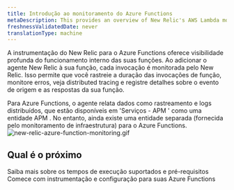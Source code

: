 ```yaml
---
title: Introdução ao monitoramento do Azure Functions
metaDescription: This provides an overview of New Relic's AWS Lambda monitoring and details how to link your accounts.
freshnessValidatedDate: never
translationType: machine
---
```


A instrumentação do New Relic para o Azure Functions oferece visibilidade profunda do funcionamento interno das suas funções. Ao adicionar o agente New Relic à sua função, cada invocação é monitorada pelo New Relic. Isso permite que você rastreie a duração das invocações de função, monitore erros, veja distributed tracing e registre detalhes sobre o evento de origem e as respostas da sua função.

<Callout variant="important">
  Para Azure Functions, o agente relata dados como rastreamento e logs distribuídos, que estão disponíveis em 'Serviços - APM ' como uma entidade APM . No entanto, ainda existe uma entidade separada (fornecida pelo monitoramento de infraestrutura) para o Azure Functions.
</Callout>

<img title="azure_function_monitoring.gif" alt="new-relic-azure-function-monitoring.gif" src="/images/azure_function_monitoring.gif" />

## Qual é o próximo

<DocTiles>
  <DocTile title="Compatibility and requirements" path="/docs/serverless-function-monitoring/azure-function-monitoring/compatibility-requirement-azure-monitoring">Saiba mais sobre os tempos de execução suportados e pré-requisitos</DocTile> <DocTile title="Install and configure Azure Functions monitoring" path="/docs/serverless-function-monitoring/azure-function-monitoring/install-serverless-azure-monitoring">Comece com instrumentação e configuração para suas Azure Functions</DocTile>
</DocTiles>